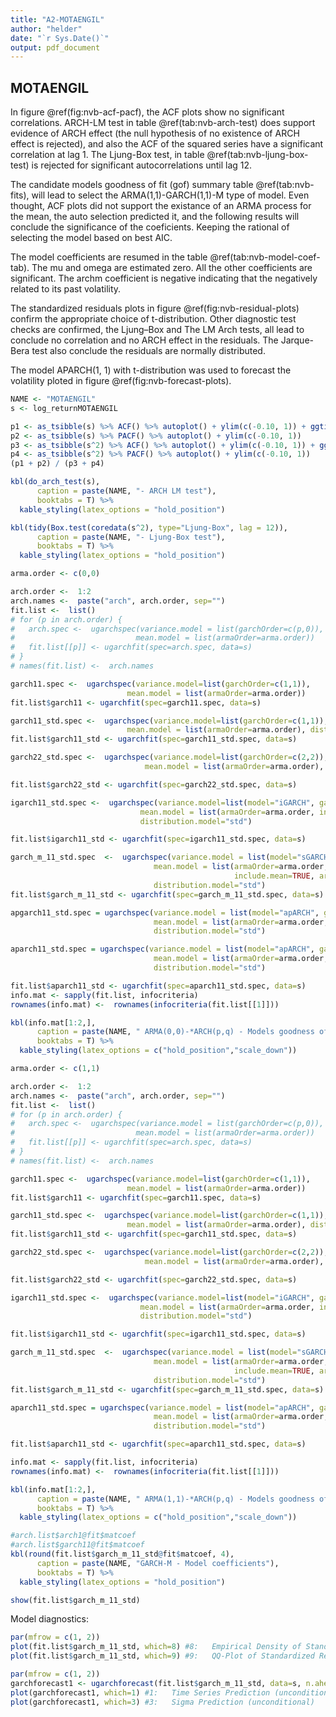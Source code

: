 ```yaml
---
title: "A2-MOTAENGIL"
author: "helder"
date: "`r Sys.Date()`"
output: pdf_document
---
```


## MOTAENGIL {-}

In figure \@ref(fig:nvb-acf-pacf), the ACF plots show no significant correlations. ARCH-LM test in table \@ref(tab:nvb-arch-test) does support evidence of ARCH effect (the null hypothesis of no existence of ARCH effect is rejected), and also the ACF of the squared series have a significant correlation at lag 1. The Ljung-Box test, in table \@ref(tab:nvb-ljung-box-test) is rejected for significant autocorrelations until lag 12.

The candidate models goodness of fit (gof) summary table \@ref(tab:nvb-fits), will lead to select the ARMA(1,1)-GARCH(1,1)-M type of model. Even thought, ACF plots did not support the existance of an ARMA process for the mean, the auto selection predicted it, and the following results will conclude the significance of the coeficients. Keeping the rational of selecting the model based on best AIC.

The model coefficients are resumed in the table \@ref(tab:nvb-model-coef-tab). The mu and omega are estimated zero. All the other coefficients are significant. The archm coefficient is negative indicating that the negatively related to its past volatility.

The standardized residuals plots in figure \@ref(fig:nvb-residual-plots) confirm the appropriate choice of t-distribution. Other diagnostic test checks are confirmed, the Ljung–Box and The LM Arch tests, all lead to conclude no correlation and no ARCH effect in the residuals. The Jarque-Bera test also conclude the residuals are normally distributed.

The model APARCH(1, 1) with t-distribution was used to forecast the volatility ploted in figure \@ref(fig:nvb-forecast-plots).

```r
NAME <- "MOTAENGIL"
s <- log_returnMOTAENGIL
```

```r
p1 <- as_tsibble(s) %>% ACF() %>% autoplot() + ylim(c(-0.10, 1)) + ggtitle("log returns")
p2 <- as_tsibble(s) %>% PACF() %>% autoplot() + ylim(c(-0.10, 1))
p3 <- as_tsibble(s^2) %>% ACF() %>% autoplot() + ylim(c(-0.10, 1)) + ggtitle("log returns ^2")
p4 <- as_tsibble(s^2) %>% PACF() %>% autoplot() + ylim(c(-0.10, 1))
(p1 + p2) / (p3 + p4)
```

```r
kbl(do_arch_test(s),
      caption = paste(NAME, "- ARCH LM test"),
      booktabs = T) %>%
  kable_styling(latex_options = "hold_position")
```

```r
kbl(tidy(Box.test(coredata(s^2), type="Ljung-Box", lag = 12)),
      caption = paste(NAME, "- Ljung-Box test"),
      booktabs = T) %>%
  kable_styling(latex_options = "hold_position")
```

```r
arma.order <- c(0,0)

arch.order <-  1:2
arch.names <-  paste("arch", arch.order, sep="")
fit.list <-  list()
# for (p in arch.order) {
#   arch.spec <-  ugarchspec(variance.model = list(garchOrder=c(p,0)),
#                           mean.model = list(armaOrder=arma.order))
#   fit.list[[p]] <- ugarchfit(spec=arch.spec, data=s)
# }
# names(fit.list) <-  arch.names

garch11.spec <-  ugarchspec(variance.model=list(garchOrder=c(1,1)),
                          mean.model = list(armaOrder=arma.order))
fit.list$garch11 <- ugarchfit(spec=garch11.spec, data=s)

garch11_std.spec <-  ugarchspec(variance.model=list(garchOrder=c(1,1)),
                          mean.model = list(armaOrder=arma.order), distribution.model="std")
fit.list$garch11_std <- ugarchfit(spec=garch11_std.spec, data=s)

garch22_std.spec <-  ugarchspec(variance.model=list(garchOrder=c(2,2)),
                              mean.model = list(armaOrder=arma.order), distribution.model="std")

fit.list$garch22_std <- ugarchfit(spec=garch22_std.spec, data=s)

igarch11_std.spec <-  ugarchspec(variance.model=list(model="iGARCH", garchOrder=c(1,1)),
                             mean.model = list(armaOrder=arma.order, include.mean=TRUE),
                             distribution.model="std")

fit.list$igarch11_std <- ugarchfit(spec=igarch11_std.spec, data=s)

garch_m_11_std.spec  <-  ugarchspec(variance.model = list(model="sGARCH", garchOrder=c(1,1)),
                                mean.model = list(armaOrder=arma.order, 
                                                  include.mean=TRUE, archm=TRUE, archpow = 2),
                                distribution.model="std")
fit.list$garch_m_11_std <- ugarchfit(spec=garch_m_11_std.spec, data=s)

apgarch11_std.spec = ugarchspec(variance.model = list(model="apARCH", garchOrder=c(1,1)),
                                mean.model = list(armaOrder=arma.order, include.mean=TRUE),
                                distribution.model="std")

aparch11_std.spec = ugarchspec(variance.model = list(model="apARCH", garchOrder=c(1,1)),
                                mean.model = list(armaOrder=arma.order, include.mean=TRUE),
                                distribution.model="std")

fit.list$aparch11_std <- ugarchfit(spec=aparch11_std.spec, data=s)
info.mat <- sapply(fit.list, infocriteria)
rownames(info.mat) <-  rownames(infocriteria(fit.list[[1]]))

kbl(info.mat[1:2,],
      caption = paste(NAME, " ARMA(0,0)-*ARCH(p,q) - Models goodness of fit (AIC; BIC)"),
      booktabs = T) %>%
  kable_styling(latex_options = c("hold_position","scale_down"))
```

```r
arma.order <- c(1,1)

arch.order <-  1:2
arch.names <-  paste("arch", arch.order, sep="")
fit.list <-  list()
# for (p in arch.order) {
#   arch.spec <-  ugarchspec(variance.model = list(garchOrder=c(p,0)),
#                           mean.model = list(armaOrder=arma.order))
#   fit.list[[p]] <- ugarchfit(spec=arch.spec, data=s)
# }
# names(fit.list) <-  arch.names

garch11.spec <-  ugarchspec(variance.model=list(garchOrder=c(1,1)),
                          mean.model = list(armaOrder=arma.order))
fit.list$garch11 <- ugarchfit(spec=garch11.spec, data=s)

garch11_std.spec <-  ugarchspec(variance.model=list(garchOrder=c(1,1)),
                          mean.model = list(armaOrder=arma.order), distribution.model="std")
fit.list$garch11_std <- ugarchfit(spec=garch11_std.spec, data=s)

garch22_std.spec <-  ugarchspec(variance.model=list(garchOrder=c(2,2)),
                              mean.model = list(armaOrder=arma.order), distribution.model="std")

fit.list$garch22_std <- ugarchfit(spec=garch22_std.spec, data=s)

igarch11_std.spec <-  ugarchspec(variance.model=list(model="iGARCH", garchOrder=c(1,1)),
                             mean.model = list(armaOrder=arma.order, include.mean=TRUE),
                             distribution.model="std")

fit.list$igarch11_std <- ugarchfit(spec=igarch11_std.spec, data=s)

garch_m_11_std.spec  <-  ugarchspec(variance.model = list(model="sGARCH", garchOrder=c(1,1)),
                                mean.model = list(armaOrder=arma.order, 
                                                  include.mean=TRUE, archm=TRUE, archpow = 2),
                                distribution.model="std")
fit.list$garch_m_11_std <- ugarchfit(spec=garch_m_11_std.spec, data=s)

aparch11_std.spec = ugarchspec(variance.model = list(model="apARCH", garchOrder=c(1,1)),
                                mean.model = list(armaOrder=arma.order, include.mean=TRUE),
                                distribution.model="std")

fit.list$aparch11_std <- ugarchfit(spec=aparch11_std.spec, data=s)

info.mat <- sapply(fit.list, infocriteria)
rownames(info.mat) <-  rownames(infocriteria(fit.list[[1]]))

kbl(info.mat[1:2,],
      caption = paste(NAME, " ARMA(1,1)-*ARCH(p,q) - Models goodness of fit (AIC; BIC)"),
      booktabs = T) %>%
  kable_styling(latex_options = c("hold_position","scale_down"))
```


```r
#arch.list$arch1@fit$matcoef
#arch.list$garch11@fit$matcoef
kbl(round(fit.list$garch_m_11_std@fit$matcoef, 4),
      caption = paste(NAME, "GARCH-M - Model coefficients"),
      booktabs = T) %>%
  kable_styling(latex_options = "hold_position")
```

```r
show(fit.list$garch_m_11_std)
```

Model diagnostics:
\singlespacing
\begin{verbatim}
GARCH Model	: sGARCH(1,1)   Mean Model	: ARFIMA(1,0,1)   Distribution	: std 
Weighted Ljung-Box Test on Standardized Residuals
                        statistic p-value
Lag[1]                     0.1211  0.7278
Lag[2*(p+q)+(p+q)-1][5]    0.2509  1.0000
Lag[4*(p+q)+(p+q)-1][9]    0.8374  0.9999
d.o.f=2       H0 : No serial correlation
Weighted Ljung-Box Test on Standardized Squared Residuals
                        statistic p-value
Lag[1]                      2.894 0.08891
Lag[2*(p+q)+(p+q)-1][5]     3.869 0.27084
Lag[4*(p+q)+(p+q)-1][9]     4.431 0.51746
d.o.f=2
Weighted ARCH LM Tests
            Statistic Shape Scale P-Value
ARCH Lag[3]     1.090 0.500 2.000  0.2964
ARCH Lag[5]     1.332 1.440 1.667  0.6375
ARCH Lag[7]     1.605 2.315 1.543  0.8000
```r
jb <- rugarch::BerkowitzTest(residuals(fit.list$garch_m_11_std, standardize=TRUE))[10:11]
print(paste("Jarque-Bera Test of Normality Statistic:", round(jb$JB, 4), " p-value =", round(jb$JBp, 4) ))
```
\end{verbatim}
\onehalfspacing

```r
par(mfrow = c(1, 2))
plot(fit.list$garch_m_11_std, which=8) #8:   Empirical Density of Standardized Residuals
plot(fit.list$garch_m_11_std, which=9) #9:   QQ-Plot of Standardized Residuals
```


```r
par(mfrow = c(1, 2))
garchforecast1 <- ugarchforecast(fit.list$garch_m_11_std, data=s, n.ahead = 5)
plot(garchforecast1, which=1) #1:   Time Series Prediction (unconditional)
plot(garchforecast1, which=3) #3:   Sigma Prediction (unconditional)
```

